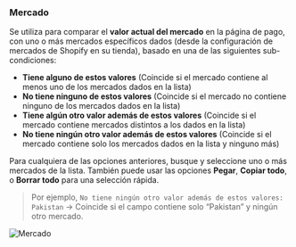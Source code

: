 ### Mercado

Se utiliza para comparar el **valor actual del mercado** en la página de pago, con uno o más mercados específicos dados (desde la configuración de mercados de Shopify en su tienda), basado en una de las siguientes sub-condiciones:

- **Tiene alguno de estos valores** (Coincide si el mercado contiene al menos uno de los mercados dados en la lista)
- **No tiene ninguno de estos valores** (Coincide si el mercado no contiene ninguno de los mercados dados en la lista)
- **Tiene algún otro valor además de estos valores** (Coincide si el mercado contiene mercados distintos a los dados en la lista)
- **No tiene ningún otro valor además de estos valores** (Coincide si el mercado contiene solo los mercados dados en la lista y ninguno más)

Para cualquiera de las opciones anteriores, busque y seleccione uno o más mercados de la lista. También puede usar las opciones **Pegar**, **Copiar todo**, o **Borrar todo** para una selección rápida.

> Por ejemplo, `No tiene ningún otro valor además de estos valores: Pakistan` → Coincide si el campo contiene solo “Pakistan” y ningún otro mercado.

<img src="/images/essentials/condition-sets/market.webp" alt="Mercado" />
